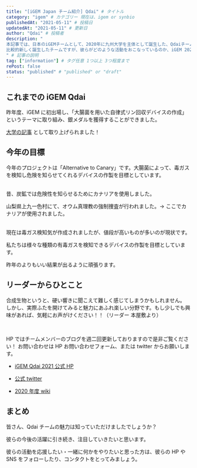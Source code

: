 ```yaml
---
title: "[iGEM Japan チーム紹介] Qdai" # タイトル
category: "igem" # カテゴリー 現在は、igem or synbio
publishedAt: "2021-05-11" # 投稿日
updatedAt: "2021-05-11" # 更新日
author: "Qdai" # 投稿者
description: "
本記事では、日本のiGEMチームとして、2020年に九州大学を主体として誕生した、Qdaiチームについて紹介していきます。
比較的新しく誕生したチームですが、彼らがどのような活動をおこなっているのか、iGEM 2021にはどのようなテーマで挑むのかなどについて、紹介していきます。
" # 記事の説明
tag: ["information"] # タグ任意 1つ以上 3つ程度まで
rePost: false
status: "published" # "published" or "draft"
---
```


## これまでの iGEM Qdai

昨年度、iGEM に初出場し、「大腸菌を用いた自律式リン回収デバイスの作成」というテーマに取り組み、銀メダルを獲得することができました。

<MediaCard
  mediaType="image"
  src="https://yomogy.com/blog/qdai/images/igem-qdai-2021-fig1.png"
  alt="Fig.1 - iGEM Qdai 2020 概要"
  caption="Fig.1 - iGEM Qdai 2020 概要"
/>

[大学の記事](https://www.sci.kyushu-u.ac.jp/koho/topics/topics_201217.html) として取り上げられました！

## 今年の目標

今年のプロジェクトは「Alternative to Canary」です。大腸菌によって、毒ガスを検知し危険を知らせてくれるデバイスの作製を目標としています。

<br />
昔、炭鉱では危険性を知らせるためにカナリアを使用しました。

山梨県上九一色村にて、オウム真理教の強制捜査が行われました。→ ここでカナリアが使用されました。

<br />
現在は毒ガス検知気が作成されましたが、値段が高いものが多いのが現状です。

私たちは様々な種類の有毒ガスを検知できるデバイスの作製を目標としています。

昨年のよりもいい結果が出るように頑張ります。

<MediaCard
  mediaType="image"
  src="https://yomogy.com/blog/qdai/images/igem-qdai-2021-fig2.png"
  alt="Fig.1 - iGEM Qdai 2021 Image"
  caption="Fig.1 - iGEM Qdai 2021 Image"
/>

## リーダーからひとこと

合成生物というと、硬い響きに聞こえて難しく感じてしまうかもしれません。
しかし、実際ふたを開けてみると魅力にあふれ楽しい分野です。もし少しでも興味があれば、気軽にお声がけください！！（リーダー 本屋敷より）

<br />

HP ではチームメンバーのブログを週二回更新しておりますので是非ご覧ください！
お問い合わせは HP お問い合わせフォーム、または twitter からお願いします。

- [iGEM Qdai 2021 公式 HP](https://igem2021qdai.jimdofree.com)

- [公式 twitter](https://twitter.com/igemqdai)

- [2020 年度 wiki](https://2020.igem.org/Team:Qdai)

## まとめ

皆さん、Qdai チームの魅力は知っていただけましたでしょうか？

彼らの今後の活躍に引き続き、注目していきたいと思います。

彼らの活動を応援したい・一緒に何かをやりたいと思った方は、彼らの HP や SNS をフォローしたり、コンタクトをとってみましょう。
